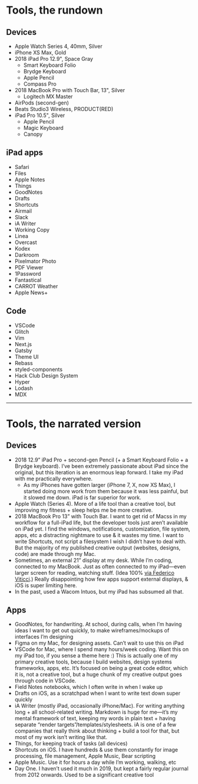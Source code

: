 
# Tools, the rundown

## Devices

- Apple Watch Series 4, 40mm, Silver
- iPhone XS Max, Gold
- 2018 iPad Pro 12.9", Space Gray
  - Smart Keyboard Folio
  - Brydge Keyboard
  - Apple Pencil
  - Compass Pro
- 2018 MacBook Pro with Touch Bar, 13", Silver
  - Logitech MX Master
- AirPods (second-gen)
- Beats Studio3 Wireless, PRODUCT(RED)
- iPad Pro 10.5", Silver
  - Apple Pencil
  - Magic Keyboard
  - Canopy

## iPad apps

<List>

- Safari
- Files
- Apple Notes
- Things
- GoodNotes
- Drafts
- Shortcuts
- Airmail
- Slack
- iA Writer
- Working Copy
- Linea
- Overcast
- Kodex
- Darkroom
- Pixelmator Photo
- PDF Viewer
- 1Password
- Fantastical
- CARROT Weather
- Apple News+

</List>

## Code

<List>

- VSCode
- Glitch
- Vim
- Next.js
- Gatsby
- Theme UI
- Rebass
- styled-components
- Hack Club Design System
- Hyper
- Lodash
- MDX

</List>

***

# Tools, the narrated version

## Devices

- 2018 12.9” iPad Pro + second-gen Pencil (+ a Smart Keyboard Folio + a Brydge keyboard). I’ve been extremely passionate about iPad since the original, but this iteration is an enormous leap forward. I take my iPad with me practically everywhere.
  - As my iPhones have gotten larger (iPhone 7, X, now XS Max), I started doing more work from them because it was less painful, but it slowed me down. iPad is far superior for work.
- Apple Watch (Series 4). More of a life tool than a creative tool, but improving my fitness + sleep helps me be more creative.
- 2018 MacBook Pro 13” with Touch Bar. I want to get rid of Macss in my workflow for a full-iPad life, but the developer tools just aren’t available on iPad yet. I find the windows, notifications, customization, file system, apps, etc a distracting nightmare to use & it wastes my time. I want to write Shortcuts, not script a filesystem I wish I didn’t have to deal with. But the majority of my published creative output (websites, designs, code) are made through my Mac.
- Sometimes, an external 21” display at my desk. While I’m coding, connected to my MacBook. Just as often connected to my iPad—even larger screen for reading, watching stuff. (Idea 100% [via Federico Viticci](https://www.macstories.net/ipad-diaries/ipad-diaries-the-many-setups-of-the-2018-ipad-pro/).) Really disappointing how few apps support external displays, & iOS is super limiting here.
- In the past, used a Wacom Intuos, but my iPad has subsumed all that.

## Apps

- GoodNotes, for handwriting. At school, during calls, when I’m having ideas I want to get out quickly, to make wireframes/mockups of interfaces I’m designing
- Figma on my Mac, for designing assets. Can’t wait to use this on iPad
- VSCode for Mac, where I spend many hours/week coding. Want this on my iPad too, if you sense a theme here :) This is actually one of my primary creative tools, because I build websites, design systems frameworks, apps, etc. It’s focused on being a great code editor, which it is, not a creative tool, but a huge chunk of my creative output goes through code in VSCode.
- Field Notes notebooks, which I often write in when I wake up
- Drafts on iOS, as a scratchpad when I want to write text down super quickly
- iA Writer (mostly iPad, occasionally iPhone/Mac). For writing anything long + all school-related writing. Markdown is huge for me—it’s my mental framework of text, keeping my words in plain text + having separate “render targets”/templates/stylesheets. iA is one of a few companies that really think about thinking + build a tool for that, but most of my work isn’t writing like that.
- Things, for keeping track of tasks (all devices)
- Shortcuts on iOS. I have hundreds & use them constantly for image processing, file management, Apple Music, Bear scripting
- Apple Music. Use it for hours a day while I’m working, walking, etc
- Day One. I haven’t used it much in 2019, but kept a fairly regular journal from 2012 onwards. Used to be a significant creative tool
